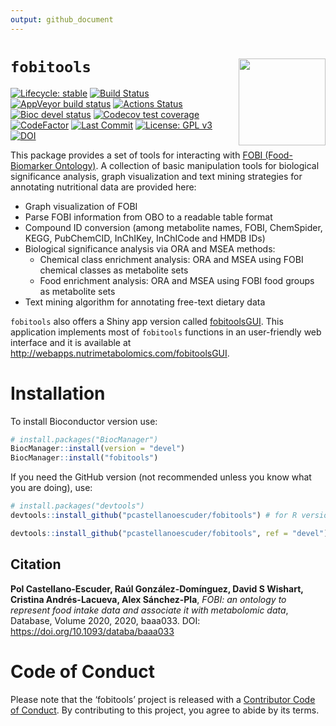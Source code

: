 ```yaml
---
output: github_document
---
```


# `fobitools` <img src='man/figures/logo.png' align="right" height="139" />

<!-- badges: start -->

[![Lifecycle: stable](https://img.shields.io/badge/lifecycle-stable-brightgreen.svg)](https://www.tidyverse.org/lifecycle/#stable)
[![Build Status](https://travis-ci.com/pcastellanoescuder/fobitools.svg?branch=master)](https://travis-ci.com/pcastellanoescuder/fobitools)
[![AppVeyor build status](https://ci.appveyor.com/api/projects/status/github/pcastellanoescuder/fobitools?branch=master&svg=true)](https://ci.appveyor.com/project/pcastellanoescuder/fobitools)
[![Actions Status](https://github.com/pcastellanoescuder/fobitools/workflows/R-CMD-check/badge.svg)](https://github.com/pcastellanoescuder/fobitools/actions)
[![Bioc devel status](https://bioconductor.org/shields/build/devel/bioc/fobitools.svg)](https://bioconductor.org/checkResults/devel/bioc-LATEST/fobitools/)
[![Codecov test coverage](https://codecov.io/gh/pcastellanoescuder/fobitools/branch/master/graph/badge.svg)](https://codecov.io/gh/pcastellanoescuder/fobitools?branch=master)
[![CodeFactor](https://www.codefactor.io/repository/github/pcastellanoescuder/fobitools/badge)](https://www.codefactor.io/repository/github/pcastellanoescuder/fobitools)
[![Last Commit](https://img.shields.io/github/last-commit/pcastellanoescuder/fobitools.svg)](https://github.com/pcastellanoescuder/fobitools/commits/master)
[![License: GPL v3](https://img.shields.io/badge/License-GPLv3-blue.svg)](https://www.gnu.org/licenses/gpl-3.0)
[![DOI](https://img.shields.io/badge/DOI-https%3A%2F%2Fdoi.org%2F10.1093%2Fdataba%2Fbaaa033-blue)](https://doi.org/10.1093/databa/baaa033)

<!-- badges: end -->

This package provides a set of tools for interacting with [FOBI (Food-Biomarker Ontology)](https://github.com/pcastellanoescuder/FoodBiomarkerOntology). A collection of basic manipulation tools for biological significance analysis, graph visualization and text mining strategies for annotating nutritional data are provided here:

  - Graph visualization of FOBI
  - Parse FOBI information from OBO to a readable table format
  - Compound ID conversion (among metabolite names, FOBI, ChemSpider, KEGG, PubChemCID, InChIKey, InChICode and HMDB IDs)
  - Biological significance analysis via ORA and MSEA methods:
    - Chemical class enrichment analysis: ORA and MSEA using FOBI chemical classes as metabolite sets
    - Food enrichment analysis: ORA and MSEA using FOBI food groups as metabolite sets
  - Text mining algorithm for annotating free-text dietary data

`fobitools` also offers a Shiny app version called [fobitoolsGUI](https://github.com/pcastellanoescuder/fobitoolsGUI). This application implements most of `fobitools` functions in an user-friendly web interface and it is available at [http://webapps.nutrimetabolomics.com/fobitoolsGUI](http://webapps.nutrimetabolomics.com/fobitoolsGUI).      

# Installation

To install Bioconductor version use:

```r
# install.packages("BiocManager")
BiocManager::install(version = "devel")
BiocManager::install("fobitools")
```

If you need the GitHub version (not recommended unless you know what you are doing), use:

```r
# install.packages("devtools")
devtools::install_github("pcastellanoescuder/fobitools") # for R version 4.1 (devel)

devtools::install_github("pcastellanoescuder/fobitools", ref = "devel") # for R version 4.0 (release)
```

## Citation

**Pol Castellano-Escuder, Raúl González-Domínguez, David S Wishart, Cristina Andrés-Lacueva, Alex Sánchez-Pla**, _FOBI: an ontology to represent food intake data and associate it with metabolomic data_, Database, Volume 2020, 2020, baaa033. DOI: [https://doi.org/10.1093/databa/baaa033](https://doi.org/10.1093/databa/baaa033)   

# Code of Conduct

Please note that the 'fobitools' project is released with a [Contributor Code of Conduct](CODE_OF_CONDUCT.md). By contributing to this project, you agree to abide by its terms.
  

